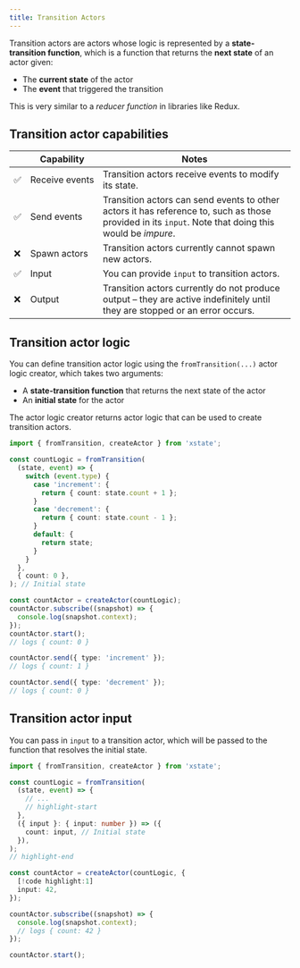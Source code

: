 ```yaml
---
title: Transition Actors
---
```


Transition actors are actors whose logic is represented by a **state-transition function**, which is a function that returns the **next state** of an actor given:

- The **current state** of the actor
- The **event** that triggered the transition

This is very similar to a _reducer function_ in libraries like Redux.

## Transition actor capabilities

|     | Capability          | Notes                                                                                                                                                 |
| --- | ------------------- | ----------------------------------------------------------------------------------------------------------------------------------------------------- |
| ✅  | Receive&nbsp;events | Transition actors receive events to modify its state.                                                                                                 |
| ✅  | Send events         | Transition actors can send events to other actors it has reference to, such as those provided in its `input`. Note that doing this would be _impure_. |
| ❌  | Spawn actors        | Transition actors currently cannot spawn new actors.                                                                                                  |
| ✅  | Input               | You can provide `input` to transition actors.                                                                                                         |
| ❌  | Output              | Transition actors currently do not produce output – they are active indefinitely until they are stopped or an error occurs.                           |

## Transition actor logic

You can define transition actor logic using the `fromTransition(...)` actor logic creator, which takes two arguments:

- A **state-transition function** that returns the next state of the actor
- An **initial state** for the actor

The actor logic creator returns actor logic that can be used to create transition actors.

```ts
import { fromTransition, createActor } from 'xstate';

const countLogic = fromTransition(
  (state, event) => {
    switch (event.type) {
      case 'increment': {
        return { count: state.count + 1 };
      }
      case 'decrement': {
        return { count: state.count - 1 };
      }
      default: {
        return state;
      }
    }
  },
  { count: 0 },
); // Initial state

const countActor = createActor(countLogic);
countActor.subscribe((snapshot) => {
  console.log(snapshot.context);
});
countActor.start();
// logs { count: 0 }

countActor.send({ type: 'increment' });
// logs { count: 1 }

countActor.send({ type: 'decrement' });
// logs { count: 0 }
```

## Transition actor input

You can pass in `input` to a transition actor, which will be passed to the function that resolves the initial state.

```ts
import { fromTransition, createActor } from 'xstate';

const countLogic = fromTransition(
  (state, event) => {
    // ...
    // highlight-start
  },
  ({ input }: { input: number }) => ({
    count: input, // Initial state
  }),
);
// highlight-end

const countActor = createActor(countLogic, {
  [!code highlight:1]
  input: 42,
});

countActor.subscribe((snapshot) => {
  console.log(snapshot.context);
  // logs { count: 42 }
});

countActor.start();
```
